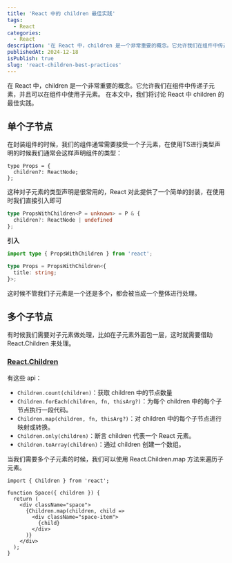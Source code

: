 ```yaml
---
title: 'React 中的 children 最佳实践'
tags:
  - React
categories:
  - React
description: '在 React 中，children 是一个非常重要的概念。它允许我们在组件中传递任意数量的子元素，并且可以在组件中使用这些子元素。在本文中，我们将讨论 React 中 children 的最佳实践。'
publishedAt: 2024-12-18
isPublish: true
slug: 'react-children-best-practices'
---
```


在 React 中，children 是一个非常重要的概念。它允许我们在组件中传递子元素，并且可以在组件中使用子元素。
在本文中，我们将讨论 React 中 children 的最佳实践。

## 单个子节点

在封装组件的时候，我们的组件通常需要接受一个子元素，在使用TS进行类型声明的时候我们通常会这样声明组件的类型：

```tsx
type Props = {
  children?: ReactNode;
};
```

这种对子元素的类型声明是很常用的，React 对此提供了一个简单的封装，在使用时我们直接引入即可

```ts
type PropsWithChildren<P = unknown> = P & {
  children?: ReactNode | undefined
};
```

**引入**

```ts
import type { PropsWithChildren } from 'react';

type Props = PropsWithChildren<{
  title: string;
}>;
```

这时候不管我们子元素是一个还是多个，都会被当成一个整体进行处理。

## 多个子节点

有时候我们需要对子元素做处理，比如在子元素外面包一层，这时就需要借助 React.Children 来处理。

### [React.Children](https://zh-hans.react.dev/reference/react/Children)

有这些 api：

- `Children.count(children)`：获取 children 中的节点数量
- `Children.forEach(children, fn, thisArg?)`：为每个 children 中的每个子节点执行一段代码。
- `Children.map(children, fn, thisArg?)`：对 children 中的每个子节点进行映射或转换。
- `Children.only(children)`：断言 children 代表一个 React 元素。
- `Children.toArray(children)`：通过 children 创建一个数组。

当我们需要多个子元素的时候，我们可以使用 React.Children.map 方法来遍历子元素。

```tsx
import { Children } from 'react';

function Space({ children }) {
  return (
    <div className="space">
      {Children.map(children, child =>
        <div className="space-item">
          {child}
        </div>
      )}
    </div>
  );
}
```

[//]: # (可以使用 React.Children.only 方法来确保组件只有一个子元素。)
